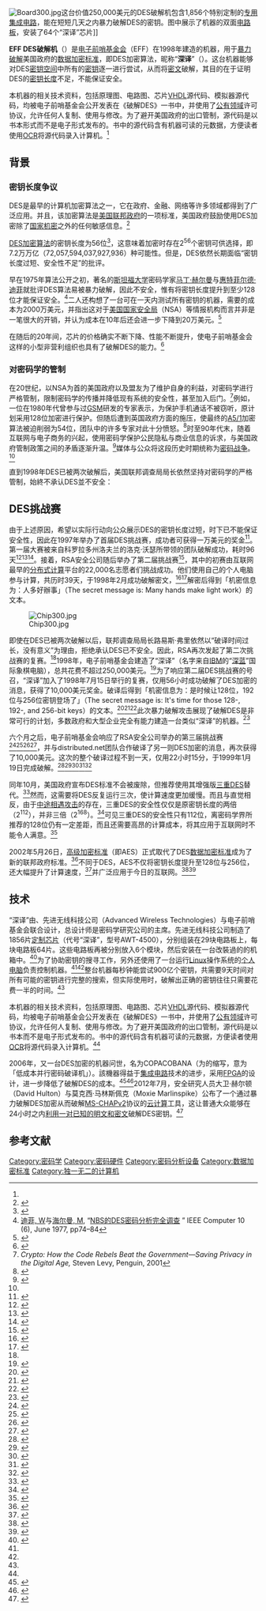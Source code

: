 {{noteTA
|G1=IT
|G2=Math
}}
[[Image:Board300.jpg|thumbnail]]这台价值250,000美元的DES破解机包含1,856个特别定制的[[专用集成电路|专用集成电路]]，能在短短几天之内暴力破解DES的密钥。图中展示了机器的双面[[电路板|电路板]]，安装了64个“深译”芯片]]

'''EFF DES破解机'''（{{lang-en|EFF DES cracker}}）是[[电子前哨基金会|电子前哨基金会]]（EFF）在1998年建造的机器，用于[[暴力破解法|暴力破解]]美国政府的[[数据加密标准|数据加密标准]]，即DES加密算法，昵称“'''深译'''”（{{lang-en|Deep Crack}}）。这台机器能够对DES[[密钥空间|密钥空间]]中所有的[[密钥|密钥]]逐一进行尝试，从而将[[密文|密文]]破解，其目的在于证明DES的[[密钥长度|密钥长度]]不足，不能保证安全。

本机器的相关技术资料，包括原理图、电路图、芯片[[VHDL|VHDL]]源代码、模拟器源代码，均被电子前哨基金会公开发表在《破解DES》一书中，并使用了[[公有领域|公有领域]]许可协议，允许任何人复制、使用与修改。为了避开美国政府的出口管制，源代码是以书本形式而不是电子形式发布的。书中的源代码含有机器可读的元数据，方便读者使用[[OCR|OCR]]将源代码录入计算机。<ref name="crackingdes"/>

== 背景 ==

=== 密钥长度争议 ===
DES是最早的计算机加密算法之一，它在政府、金融、网络等许多领域都得到了广泛应用。并且，该加密算法是[[美国联邦政府|美国联邦政府]]的一项标准，美国政府鼓励使用DES加密除了[[国家机密|国家机密]]之外的任何敏感信息。<ref>{{cite techreport |url=http://www.itl.nist.gov/fipspubs/fip74.htm |title=Federal Information Processing Standards Publication 1981 Guidelines for Implementing and Using the NBS Data Encryption Standard |periodical=Federal Information Processing Standards Publication 74 |author=National Institute of Standards and Technology |year=1981 |deadurl=yes |archiveurl=https://web.archive.org/web/20040215003124/http://www.itl.nist.gov/fipspubs/fip74.htm |archivedate=2004-02-15 |access-date=2016-10-31 }}</ref>

[[DES|DES加密算法]]的密钥长度为56位<ref>{{cite web|url = http://cryptome.org/0001/nsa-meyer.htm|title = 美国冷战期间的密码学，1945-1989.第三部：解雇和重组，1972-1980，232页|author = 约翰逊, T.|accessdate = 2010-01-03|publisher = [[NSA|NSA]], DOCID 3417193 (file released on 2009-12-18, hosted at cryptome.org)|date = 2009-12-18|archive-date = 2010-08-05|archive-url = https://web.archive.org/web/20100805014833/http://cryptome.org/0001/nsa-meyer.htm|dead-url = yes}}</ref>，这意味着加密时存在2<sup>56</sup>个密钥可供选择，即7.2万万亿（72,057,594,037,927,936）种可能性。但是，DES依然长期面临“密钥长度过短、安全性不足”的批评。

早在1975年算法公开之初，著名的[[斯坦福大学|斯坦福大学]]密码学家[[马丁·赫尔曼|马丁·赫尔曼]]与[[惠特菲尔德·迪菲|惠特菲尔德·迪菲]]就批评DES算法易被暴力破解，因此不安全，惟有将密钥长度提升到至少128位才能保证安全。<ref>[[惠特菲尔德·迪菲|迪菲, W]]与[[马丁·赫尔曼|海尔曼, M]], “[https://www-ee.stanford.edu/~hellman/publications/27.pdf NBS的DES密码分析完全调查] {{Wayback|url=https://www-ee.stanford.edu/~hellman/publications/27.pdf |date=20160308042630 }}” IEEE Computer 10 (6), June 1977, pp74–84</ref>二人还构想了一台可在一天内测试所有密钥的机器，需要的成本为2000万美元，并指出这对于[[美国国家安全局|美国国家安全局]]（NSA）等情报机构而言并非是一笔很大的开销，并认为成本在10年后还会进一步下降到20万美元。<ref>{{cite web|url=http://www.toad.com/des-stanford-meeting.html|title=DES (Data Encryption Standard) Review at Stanford University - Recording and Transcript|year=1976|access-date=2017-03-31|archive-url=https://web.archive.org/web/20120503083539/http://www.toad.com/des-stanford-meeting.html|archive-date=2012-05-03|dead-url=yes}}</ref>

在随后的20年间，芯片的价格确实不断下降、性能不断提升，使电子前哨基金会这样的小型非营利组织也具有了破解DES的能力。<ref name="efffaq">{{cite web|url=https://w2.eff.org/Privacy/Crypto/Crypto_misc/DESCracker/index.html|title=Frequently Asked Questions (FAQ) About the "EFF DES Cracker" Machine|author=[[EFF|EFF]]|quote=The PC that controls the machine originally ran Windows 95, but the EFF team replaced it with Linux so it could be operated remotely over the Internet.|access-date=2016-10-31|archive-url=https://web.archive.org/web/20161031212227/https://w2.eff.org/Privacy/Crypto/Crypto_misc/DESCracker/index.html|archive-date=2016-10-31|dead-url=yes}}</ref>

=== 对密码学的管制 ===
{{see also|密码战争}}

在20世纪，以NSA为首的美国政府以及盟友为了维护自身的利益，对密码学进行严格管制，限制密码学的传播并降低现有系统的安全性，甚至加入后门。<ref name="crypto">''Crypto: How the Code Rebels Beat the Government—Saving Privacy in the Digital Age,'' Steven Levy, Penguin, 2001</ref>例如，一位在1980年代曾参与过[[GSM|GSM]]研发的专家表示，为保护手机通话不被窃听，原计划采用128位加密进行保护。但随后遭到英国政府方面的施压，使最终的[[A5/1|A5/1]]加密算法被迫削弱为54位，团队中的许多专家对此十分愤怒。<ref>{{cite web|url=http://www.aftenposten.no/nyheter/uriks/Sources-We-were-pressured-to-weaken-the-mobile-security-in-the-80s-7413285.html#.UtBeNpD_sQs|title=Sources: We were pressured to weaken the mobile security in the 80's|year=2014|access-date=2018-04-10|work=Aftenposten|archive-date=2016-04-25|archive-url=https://web.archive.org/web/20160425073045/http://www.aftenposten.no/nyheter/uriks/Sources-We-were-pressured-to-weaken-the-mobile-security-in-the-80s-7413285.html#.UtBeNpD_sQs|dead-url=no}}</ref>时至90年代末，随着互联网与电子商务的兴起，使用密码学保护公民隐私与商业信息的诉求，与美国政府管制政策之间的矛盾逐渐升温。<ref name="RangerSteve1">{{cite web | url=http://www.techrepublic.com/article/the-undercover-war-on-your-internet-secrets-how-online-surveillance-cracked-our-trust-in-the-web/ | title=The undercover war on your internet secrets: How online surveillance cracked our trust in the web | last=Ranger | first=Steve | work= | publisher=TechRepublic | date=24 March 2015 | archive-url=https://web.archive.org/web/20160612190952/http://www.techrepublic.com/article/the-undercover-war-on-your-internet-secrets-how-online-surveillance-cracked-our-trust-in-the-web/ | archive-date=2016-06-12 | access-date=2016-06-12 | dead-url=no }}</ref>媒体与公众将这段历史时期统称为[[密码战争|密码战争]]。<ref name="crypto"/>

直到1998年DES已被两次破解后，美国联邦调查局局长{{link-en|路易斯·弗里|Louis Freeh}}依然坚持对密码学的严格管制，始終不承认DES並不安全：

{{cquote|如果我们将几千台计算机连接起来并合作数月，正如最近演示的一样，我们也许能够破解一条消息。对于绑架案而言，这并没有任何改变。对于国家安全而言，同样并没有任何改变——我们依然没有技术或者暴力破解能力来得到这信息。<ref name="another_des">{{cite web
| title        = RSA ANNOUNCES ANOTHER DES CRACKING CONTEST FOR JANUARY
| url          = https://www.thefreelibrary.com/RSA+ANNOUNCES+ANOTHER+DES+CRACKING+CONTEST+FOR+JANUARY.-a053467087
| publisher    = The Free Library
| date         = December 23, 1998
| access-date  = 2018-04-10
}}</ref>|美国联邦调查局局长路易斯·弗里在国会上}}

== DES挑战赛==

由于上述原因，{{link-en|RSA安全公司|RSA Security}}希望以实际行动向公众展示DES的密钥长度过短，时下已不能保证安全性，因此在1997年举办了首届DES挑战赛，成功者可获得一万美元的奖金<ref>{{cite web |url=http://www.rsa.com/rsalabs/97challenge/ |title=RSA Laboratories Secret-Key Challenge |author=RSA Data Security |year=1997 |deadurl=yes |archiveurl=https://web.archive.org/web/19990202072602/http://www.rsa.com/rsalabs/97challenge/ |archivedate=1999-02-02 |accessdate=2016-10-31 }}</ref>。第一届大赛被来自科罗拉多州洛夫兰的洛克·沃瑟所带领的团队破解成功，耗时96天<ref>{{cite journal
 |last         = Curtin
 |first        = Matt
 |last2        = Dolske
 |first2       = Justin
 |date         = May 1998
 |title        = A Brute Force Search of DES Keyspace
 |url          = http://www.interhack.net/pubs/des-key-crack/
 |institution  = [[USENIX|USENIX]]
 |journal      = ;login:
 |access-date  = 2016-10-31
 |archive-date = 2016-10-19
 |archive-url  = https://web.archive.org/web/20161019045329/http://www.interhack.net/pubs/des-key-crack/
 |dead-url     = no
}}</ref><ref>{{cite press release
 |title        = Team of Universities, Companies and Individual Computer Users Linked Over the Internet Crack RSA's 56-Bit DES Challenge
 |url          = https://www.rsasecurity.com/press_release.asp?doc_id=661&id=1034
 |location     = REDWOOD CITY, Calif., USA
 |publisher    = RSA Security
 |agency       = RSA Security
 |date         = June 19, 1997
 |archive-url  = https://web.archive.org/web/20061107074636/https://www.rsasecurity.com/press_release.asp?doc_id=661&id=1034
 |archive-date = 2006-11-07
 |access-date  = 2016-10-31
 |dead-url     = no
}}</ref><ref>{{cite news
 |date         = Feb 28, 1999
 |author       = [[Associated_Press|Associated Press]]
 |title        = Standard cryptography code broken
 |url          = http://www.usatoday.com/life/cyber/tech/cta704.htm
 |archive-url  = https://web.archive.org/web/19990428020121/http://www.usatoday.com/life/cyber/tech/cta704.htm
 |newspaper    = [[USA_Today|USA Today]]
 |location     = SAN FRANCISCO
 |archive-date = 1999-04-28
 |access-date  = 2016-10-31
 |dead-url     = no
}}</ref>。接着，RSA安全公司随后举办了第二届挑战赛<ref>{{cite press release
 |title        = RSA to Launch "DES Challenge II" at Data Security Conference
 |url          = https://www.rsasecurity.com/press_release.asp?doc_id=729&id=1034
 |location     = REDWOOD CITY, Calif., USA
 |publisher    = RSA Security
 |agency       = RSA Security
 |date         = December 17, 1997
 |archive-url  = https://web.archive.org/web/20061107065447/https://www.rsasecurity.com/press_release.asp?doc_id=729&id=1034
 |archive-date = 2006-11-07
 |access-date  = 2016-10-31
 |dead-url     = no
}}</ref>，其中的初赛由互联网最早的[[分布式计算|分布式计算]]平台{{link-en|distributed.net|distributed.net}}的22,000名志愿者们挑战成功。他们使用自己的个人电脑参与计算，共历时39天，于1998年2月成功破解密文，<ref>{{cite web|url=http://lists.distributed.net/pipermail/announce/1998/000037.html|title=The secret message is...|author=David C. McNett|date=24 February 1998|publisher=distributed.net|accessdate=27 February 2014|archive-date=2016-03-04|archive-url=https://web.archive.org/web/20160304000105/http://lists.distributed.net/pipermail/announce/1998/000037.html|dead-url=no}}</ref><ref>{{cite press release
 |title        = RSA’s Secret-Key Challenge Solved by Distributed Team in Record Time
 |url          = https://www.rsasecurity.com/press_release.asp?doc_id=558&id=1034
 |location     = REDWOOD CITY, Calif., USA
 |publisher    = RSA Security
 |agency       = RSA Security
 |date         = February 26, 1998
 |archive-url  = https://web.archive.org/web/20061107074007/https://www.rsasecurity.com/press_release.asp?doc_id=558&id=1034
 |archive-date = 2006-11-07
 |access-date  = 2016-10-31
 |dead-url     = no
}}</ref>解密后得到「机密信息为：人多好辦事」（The secret message is: Many hands make light work）的文本。

[[Image:Chip300.jpg|thumbnail]]

即使在DES已被两次破解以后，联邦调查局局长路易斯·弗里依然以“破译时间过长，没有意义”为理由，拒绝承认DES已不安全。因此，RSA再次发起了第二次挑战赛的复赛。<ref name="another_des"/>1998年，电子前哨基金会建造了“深译”（名字来自[[IBM|IBM]]的“[[深蓝|深蓝]]”国际象棋电脑），总共花费不超过250,000美元。<ref>{{cite web|url=http://w2.eff.org/Privacy/Crypto/Crypto_misc/DESCracker/HTML/19980716_eff_des_faq.html|quote=On Wednesday, July 17, 1998 the EFF DES Cracker, which was built for less than $250,000, easily won RSA Laboratory's "DES Challenge II" contest and a $10,000 cash prize.|title=DES Cracker Project|publisher=EFF|accessdate=July 8, 2007|deadurl=yes|archiveurl=https://web.archive.org/web/20170507231657/https://w2.eff.org/Privacy/Crypto/Crypto_misc/DESCracker/HTML/19980716_eff_des_faq.html|archivedate=2017年5月7日}}</ref>为了响应第二届DES挑战赛的号召，“深译”加入了1998年7月15日举行的复赛，仅用56小时成功破解了DES加密的消息，获得了10,000美元奖金。破译后得到「机密信息为：是时候让128位，192位与256位密钥登场了」（The secret message is: It's time for those 128-, 192-, and 256-bit keys）的文本。<ref>{{Cite web |url=http://gilchrist.ca/jeff/distrib-des2-2.html |title=DES-II-2 Challenge |accessdate=2016-10-31 |archive-date=2002-02-01 |archive-url=https://web.archive.org/web/20020201012318/http://gilchrist.ca/jeff/distrib-des2-2.html |dead-url=yes }}</ref><ref name="stdexposed">{{cite news
 |date         = 17 Jul 1998
 |title        = Fed Encryption Standard Exposed
 |url          = http://www.wired.com/news/news/technology/story/13800.html
 |archive-url  = https://web.archive.org/web/19981205001541/http://www.wired.com/news/news/technology/story/13800.html
 |newspaper    = [[Wired|Wired]]
 |archive-date = 1998-12-05
 |access-date  = 2016-10-31
 |dead-url     = no
}}</ref><ref>{{cite news
 |date         = 17 Jul 1998
 |title        = EFF quickly cracks Data Encryption Standard
 |url          = http://www.zdnet.com/pcweek/news/0713/17acrypt.html
 |archive-url  = https://web.archive.org/web/19990116225739/http://www.zdnet.com/pcweek/news/0713/17acrypt.html
 |newspaper    = [[ZDNet|ZDNet]]
 |archive-date = 1999-01-16
 |access-date  = 2016-10-31
 |dead-url     = no
}}</ref>此次暴力破解攻击展现了破解DES是非常可行的计划，多数政府和大型企业完全有能力建造一台类似“深译”的机器。<ref>{{cite IETF
 | rfc = 4772
 | title = Security Implications of Using the Data Encryption Standard (DES)
 | first1 = S.
 | last1 = Kelly
 | publisher = [[Internet_Engineering_Task_Force|IETF]]
 | year = 2006
 | month = December
 | ref = ietf
 | quote = This project clearly demonstrated that a practical system for brute force DES attacks was well within reach of many more than previously assumed.  Practically any government in the world could easily produce such a machine, and in fact, so could many businesses.
}}</ref>

六个月之后，电子前哨基金会响应了RSA安全公司举办的第三届挑战赛<ref>{{cite press release
 |title        = RSA to Launch DES Challenge III Contest at 1999 Data Security Conference
 |url          = http://www.rsasecurity.com/press_release.asp?doc_id=627&id=1034
 |location     = SAN MATEO, Calif., USA
 |publisher    = RSA Security
 |agency       = RSA Security
 |date         = December 22, 1998
 |archive-url  = https://web.archive.org/web/20061211145052/http://www.rsasecurity.com/press_release.asp?doc_id=627&id=1034
 |archive-date = 2006-12-11
 |access-date  = 2016-10-31
 |dead-url     = no
}}</ref><ref>{{cite news
 |date         = December 23, 1998
 |first        = Rebecca
 |last         = Sykes
 |title        = RSA wants you to crack this code
 |url          = http://edition.cnn.com/TECH/computing/9812/23/codecrack.idg/index.html
 |archive-url  = https://web.archive.org/web/20010517083618/http://edition.cnn.com/TECH/computing/9812/23/codecrack.idg/index.html
 |newspaper    = [[CNN|CNN]]
 |archive-date = 2001-05-17
 |access-date  = 2016-10-31
 |dead-url     = no
}}</ref><ref>{{cite news 
 |date=Dec 22, 1998 
 |first=Chris 
 |last=Oakes 
 |title=RSA: Crack DES in a Day 
 |newspaper=[[Wired|Wired]] 
 |url=http://www.wired.com/news/news/technology/story/13800.html 
 |archive-url=https://web.archive.org/web/20060222135908/http://wired-vig.wired.com/news/technology/0%2C1282%2C16995%2C00.html 
 |archive-date=2006-02-22 
 |access-date=2016-10-31 
 |deadurl=yes 
 }}</ref><ref>{{cite news 
 |date=Jan 18, 1999 
 |first=James 
 |last=Glave 
 |title=The Great Code Race 
 |url=http://www.wired.com/news/technology/0,1282,17397,00.html 
 |archive-url=https://web.archive.org/web/20000817003726/http://www.wired.com/news/technology/0%2C1282%2C17397%2C00.html 
 |newspaper=[[Wired|Wired]] 
 |location=SAN JOSE, California 
 |archive-date=2000-08-17 
 |access-date=2016-10-31 
 |deadurl=yes 
 }}</ref>，并与distributed.net团队合作破译了另一则DES加密的消息，再次获得了10,000美元。这次的整个破译过程不到一天，仅用22小时15分，于1999年1月19日完成破解。<ref>{{cite web|url=http://www.distributed.net/images/d/d7/19990119_-_PR_-_release-des3.pdf|title=US Government's Encryption Standard Broken in Less Than a Day|author=David C. McNett|date=19 January 1999|publisher=distributed.net|accessdate=27 February 2014|archive-date=2016-03-04|archive-url=https://web.archive.org/web/20160304001410/http://www.distributed.net/images/d/d7/19990119_-_PR_-_release-des3.pdf|dead-url=no}}</ref><ref>{{cite press release
 |title        = RSA Code-Breaking Contest Again Won by Distributed.Net and Electronic Frontier Foundation (EFF)
 |url          = http://www.rsasecurity.com/press_release.asp?doc_id=462&id=1034
 |location     = San Jose, CA., USA
 |publisher    = RSA Security
 |agency       = RSA Security
 |date         = January 19, 1999
 |archive-url  = https://web.archive.org/web/20061211145707/http://www.rsasecurity.com/press_release.asp?doc_id=462&id=1034
 |archive-date = 2006-12-11
 |access-date  = 2016-10-31
 |dead-url     = no
}}</ref><ref>{{cite news
 |date         = January 2, 2002
 |title        = Record set in cracking 56-bit crypto
 |url          = https://www.cnet.com/news/record-set-in-cracking-56-bit-crypto/
 |newspaper    = [[CNET|CNET]]
 |location     = SAN JOSE, California
 |access-date  = 2016-10-31
 |archive-date = 2016-10-31
 |archive-url  = https://web.archive.org/web/20161031215113/https://www.cnet.com/news/record-set-in-cracking-56-bit-crypto/
 |dead-url     = no
}}</ref><ref>{{cite news 
 |date=Jan 19, 1999 
 |first=James 
 |last=Glave 
 |title=Code-Breaking Record Shattered 
 |url=http://www.wired.com/news/technology/0,1282,17412,00.html 
 |archive-url=https://web.archive.org/web/20050415023849/http://www.wired.com/news/technology/0%2C1282%2C17412%2C00.html 
 |newspaper=[[Wired|Wired]] 
 |archive-date=2005-04-15 
 |access-date=2005-04-15 
 |deadurl=yes 
 }}</ref><ref>{{cite news
 |date         = January 21, 1999
 |first        = Matthew
 |last         = Nelson
 |title        = Cracking DES code all in a day's work for security experts
 |location     = SAN JOSE, Calif.
 |newspaper    = [[CNN|CNN]]
 |url          = http://edition.cnn.com/TECH/computing/9901/21/descrack.idg/
 |archive-url  = https://web.archive.org/web/20161031134915/http://edition.cnn.com/TECH/computing/9901/21/descrack.idg/
 |archive-date = 2016-10-31
 |access-date  = 2016-10-31
 |dead-url     = no
}}</ref>

同年10月，美国政府宣布DES标准不会被废除，但推荐使用其增强版[[三重DES|三重DES]]替代。<ref>{{cite web
| url=http://csrc.nist.gov/publications/fips/fips46-3/fips46-3.pdf
| title=FIPS PUB 46-3: Data Encryption Standard (DES)
| date=1999-10-25
| author=[[United_States_Department_of_Commerce|United States Department of Commerce]]
| accessdate=2016-11-01
| archive-date=2012-04-07
| archive-url=https://www.webcitation.org/66kuhPhSB?url=http://csrc.nist.gov/publications/fips/fips46-3/fips46-3.pdf
| dead-url=no
}}</ref>然而，这需要将DES反复运行三次，使计算速度更加缓慢。而且与直觉相反，由于[[中途相遇攻击|中途相遇攻击]]的存在，三重DES的安全性仅仅是原密钥长度的两倍（2<sup>112</sup>），并非三倍（2<sup>168</sup>）。<ref>{{Cite book|title=CS-E4320 Cryptography and Data Security|last=Blondeau|first=Céline|chapter=Lecture 3: Block Ciphers|chapter-url=https://mycourses.aalto.fi/pluginfile.php/548524/mod_resource/content/1/lecture03.pdf|access-date=2018-04-10|archive-date=2018-02-23|archive-url=https://web.archive.org/web/20180223050616/https://mycourses.aalto.fi/pluginfile.php/548524/mod_resource/content/1/lecture03.pdf|dead-url=no}}</ref>可见三重DES的安全性只有112位，离密码学界所推荐的128位仍有一定差距，而且还需要高昂的计算成本，将其应用于互联网时不能令人满意。<ref>{{cite book
|title=Cryptography and Public Key Infrastructure on the Internet
|url=https://archive.org/details/cryptographypubl0000schm
|last=Schmeh
|first=Klaus
|page=[https://archive.org/details/cryptographypubl0000schm/page/68 68], 71
|isbn=978-0470847459
|publisher=Wiley
|year=2003}}</ref>

2002年5月26日，[[高级加密标准|高级加密标准]]（即AES）正式取代了DES[[数据加密标准|数据加密标准]]成为了新的联邦政府标准。<ref>{{cite news | url=https://www.thefreelibrary.com/NIST+reports+measurable+success+of+Advanced+Encryption+Standard....-a090984479 | title=NIST reports measurable success of Advanced Encryption Standard | work=Journal of Research of the National Institute of Standards and Technology | first=Harold B. | last=Westlund | date=2002 | accessdate=2016-11-01 | archive-date=2016-11-01 | archive-url=https://web.archive.org/web/20161101164533/https://www.thefreelibrary.com/NIST+reports+measurable+success+of+Advanced+Encryption+Standard....-a090984479 | dead-url=no }}</ref>不同于DES，AES不仅将密钥长度提升至128位与256位，还大幅提升了计算速度，<ref>{{cite web |url=http://www.schneier.com/paper-aes-performance.pdf |title=Performance Comparisons of the AES submissions |last1=Schneier |first1=Bruce |last2=Kelsey |first2=John |last3=Whiting |first3=Doug |last4=Wagner |first4=David |last5=Hall |first5=Chris |last6=Ferguson |first6=Niels |date=1999-02-01 |format=PDF |accessdate=2010-12-28 |deadurl=yes |archiveurl=https://web.archive.org/web/20110622084238/http://www.schneier.com/paper-aes-performance.pdf |archivedate=2011-06-22 |df= }}</ref>并广泛应用于今日的互联网。<ref>{{cite web
|author=Hubert Kario
|work=Securitypitfalls
|title=July 2016 scan results
|url=https://securitypitfalls.wordpress.com/2016/09/06/july-2016-scan-results/
|accessdate=2016-11-02
|archive-date=2016-11-04
|archive-url=https://web.archive.org/web/20161104051138/https://securitypitfalls.wordpress.com/2016/09/06/july-2016-scan-results/
|dead-url=no
}}</ref><ref>{{cite web
|author=Julien Vehent
|work=Quelques digressions sous GPL...
|title=TLS stats from 1.6 billion connections to mozilla.org
|url=https://jve.linuxwall.info/blog/index.php?post/2016/08/04/TLS-stats-from-1.6-billion-connections-to-mozilla.org
|date=2016-08-04
|accessdate=2016-11-02
|archive-date=2016-09-05
|archive-url=https://web.archive.org/web/20160905214033/https://jve.linuxwall.info/blog/index.php?post%2F2016%2F08%2F04%2FTLS-stats-from-1.6-billion-connections-to-mozilla.org
|dead-url=no
}}</ref>

== 技术 ==

“深译”由{{link-en|密码学研究公司|Cryptography Research}}、先进无线科技公司（Advanced Wireless Technologies）与电子前哨基金会联合设计，总设计师是密码学研究公司的主席{{link-en|保罗·科奇|Paul Kocher}}。先进无线科技公司制造了1856片[[特殊應用積體電路|定制芯片]]（代号“深译”，型号AWT-4500），分别组装在29块电路板上，每块电路板64片。这些电路板再被分别放入6个模块，然后安装在一台改裝過的{{link-en|Sun-4|Sun-4|Sun-4/470工作站}}的机箱中。<ref name="crackingdes">{{cite book|title=Cracking DES - Secrets of Encryption Research, Wiretap Politics & Chip Design|author=Electronic Frontier Foundation|isbn=1-56592-520-3|publisher=Oreilly & Associates Inc|year=1998|url=http://cryptome.org/jya/cracking-des/cracking-des.htm|access-date=2016-10-30|archive-date=2013-10-17|archive-url=https://web.archive.org/web/20131017055750/http://cryptome.org/jya/cracking-des/cracking-des.htm|dead-url=no}}</ref>为了协助密钥的搜寻工作，另外还使用了一台运行[[Linux|Linux]]操作系统的[[个人电脑|个人电脑]]负责控制机器。<ref name="efffaq"/><ref name="crackingdes"/>整台机器每秒钟能尝试900亿个密钥，共需要9天时间对所有可能的密钥进行完整的搜索，但实际使用时，破解出正确的密钥往往只需要花费一半的时间。<ref name="stdexposed"/>

本机器的相关技术资料，包括原理图、电路图、芯片[[VHDL|VHDL]]源代码、模拟器源代码，均被电子前哨基金会公开发表在《破解DES》一书中，并使用了[[公有领域|公有领域]]许可协议，允许任何人复制、使用与修改。为了避开美国政府的出口管制，源代码是以书本而不是电子形式发布的。书中的源代码含有机器可读的元数据，方便读者使用[[OCR|OCR]]将源代码录入计算机。<ref name="crackingdes"/>

2006年，又一台{{link-en|定制硬件攻击|custom hardware attack}}DES加密的机器问世，名为COPACOBANA（为{{lang-en|COst-optimized PArallel COdeBreaker}}的缩写，意为「低成本并行密码破译机」）。該機器得益于[[集成电路|集成电路]]技术的进步，采用[[FPGA|FPGA]]的设计，进一步降低了破解DES的成本。<ref>{{Cite web |url=http://www.sciengines.com/copacobana/faq.html |title=存档副本 |accessdate=2016-10-30 |archive-date=2016-07-24 |archive-url=https://web.archive.org/web/20160724092435/http://www.sciengines.com/copacobana/faq.html |dead-url=no }}</ref><ref>{{cite conference
 |last           = Kumar
 |first          = Sandeep
 |last2          = Paar
 |first2         = Christof
 |last3          = Pelzl
 |first3         = Jan
 |last4          = Pfeiffer
 |first4         = Gerd
 |last5          = Schimmler
 |first5         = Manfred
 |year           = 2006
 |title          = Breaking Ciphers with COPACOBANA –A Cost-Optimized Parallel Code Breaker
 |url            = https://www.iacr.org/archive/ches2006/09
 |book-title     = Cryptographic Hardware and Embedded Systems - CHES 2006
 |conference     = Workshop on Cryptographic Hardware and Embedded Systems
 |conference-url = http://www.chesworkshop.org/ches2006/
 |pages          = 101-118
 |doi            = 10.1007/11894063_9
 |access-date    = 2016-10-31
}}{{dead link|date=2017年11月 |bot=InternetArchiveBot |fix-attempted=yes }}</ref>2012年7月，安全研究人员大卫·赫尔顿（David Hulton）与莫克西·马林斯佩克（Moxie Marlinspike）公布了一个通过暴力破解DES加密从而破解[[MS-CHAPv2|MS-CHAPv2]]协议的[[云计算|云计算]]工具，这让普通大众能够在24小时之内[[已知明文攻击|利用一对已知的明文和密文]]破解DES密钥。<ref>{{Cite web |url=https://www.cloudcracker.com/blog/2012/07/29/cracking-ms-chap-v2/ |title=Divide and Conquer: Cracking MS-CHAPv2 with a 100% success rate |first=Moxie |last=Marlinspike |first2=David |last2=Hulton |work=Cloud Cracler |date=29 July 2012 |deadurl=yes |archiveurl=https://web.archive.org/web/20160316174007/https://www.cloudcracker.com/blog/2012/07/29/cracking-ms-chap-v2/ |archivedate=2016-03-16 |accessdate=2016-10-30 }}</ref>

== 参考文献 ==
{{reflist|2}}

{{Cryptography navbox | block}}

[[Category:密码学|Category:密码学]]
[[Category:密码硬件|Category:密码硬件]]
[[Category:密码分析设备|Category:密码分析设备]]
[[Category:数据加密标准|Category:数据加密标准]]
[[Category:独一无二的计算机|Category:独一无二的计算机]]